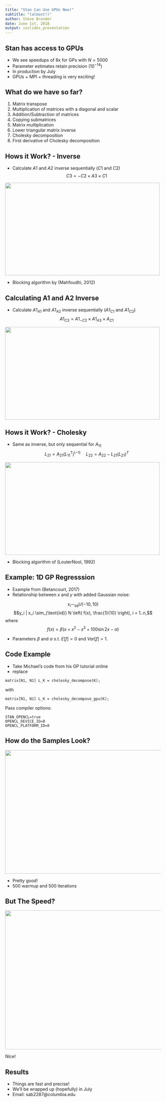 ```yaml
---
title: "Stan Can Use GPUs Now!"
subtitle: "(almost!)"
author: Steve Bronder
date: June 1st, 2018
output: ioslides_presentation
---
```

  
## Stan has access to GPUs

 - We see speedups of 8x for GPs with $N = 5000$
 - Parameter estimates retain precision $\left(10^{-14}\right)$
 - In production by July
 - GPUs + MPI + threading is very exciting!
 
## What do we have so far?

1. Matrix transpose
2. Multiplication of matrices with a diagonal and scalar
3. Addition/Subtraction of matrices
4. Copying submatrices
5. Matrix multiplication
6. Lower triangular matrix inverse
7. Cholesky decomposition
8. First derivative of Cholesky decomposition


## Hows it Work? - Inverse

- Calculate $A1$ and $A2$ inverse sequentially ($C1$ and $C2$)
$$
C3 = -C2 \times A3 \times C1
$$

<img src="_Figures/blockInverse-1.png" width="500" height="300">

- Blocking algorithm by (Mahfoudhi, 2012)

## Calculating A1 and A2 Inverse

- Calculate $A1_{A1}$ and $A1_{A2}$ inverse sequentially ($A1_{C1}$ and $A1_{C2}$)
$$
A1_{C3} = A1_{-C2} \times A1_{A3} \times A_{C1}
$$

<img src="_Figures/blockInverse-1.png" width="500" height="300">


## Hows it Work? - Cholesky

- Same as inverse, but only sequential for $A_{11}$
$$L_{21} = A_{21} (L_{11}^T)^{(-1)} \; \;\;\; \; L_{22} = A_{22} - L_{21} (L_{21})^T$$

<img src="_Figures/blockCholesky-1.png" width="500" height="300">

- Blocking algorithm of (LouterNool, 1992)


## Example: 1D GP Regresssion

- Example from (Betancourt, 2017)
- Relationship between $x$ and $y$ with added Gaussian noise:

$$x_i \sim_{\text{iid}} U(-10,10)$$
$$y_i | x_i \sim_{\text{iid}} N \left( f(x), \frac{1}{10} \right), i = 1..n,$$
where 
$$f(x) = \beta(x + x^2 - x^3 + 100 \sin 2x - \alpha)$$

- Parameters $\beta$ and $\alpha$ s.t. $E[f] = 0$ and $Var[f] = 1$.

## Code Example

- Take Michael's code from his GP tutorial online
- replace

```
matrix[N1, N1] L_K = cholesky_decompose(K);
```
with
```
matrix[N1, N1] L_K = cholesky_decompose_gpu(K);
```

Pass compiler options:

```
STAN_OPENCL=true
OPENCL_DEVICE_ID=0
OPENCL_PLATFORM_ID=0
```

## How do the Samples Look?

<img src="test.png" width="700" height="400">

- Pretty good!
- 500 warmup and 500 iterations

## But The Speed?

<img src="speedup.png" width="700" height="450">

Nice!

## Results

- Things are fast and precise!
- We'll be wrapped up (hopefully) in July
- Email: sab2287@columbia.edu

